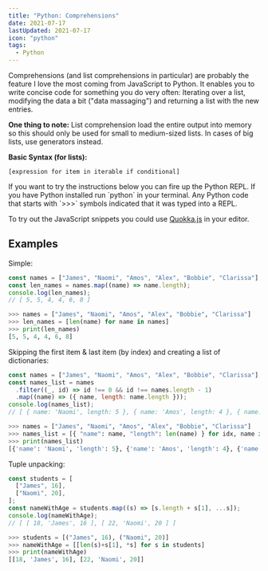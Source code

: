 ```yaml
---
title: "Python: Comprehensions"
date: 2021-07-17
lastUpdated: 2021-07-17
icon: "python"
tags:
  - Python
---
```


Comprehensions (and list comprehensions in particular) are probably the feature I love the most coming from JavaScript to Python. It enables you to write concise code for something you do very often: Iterating over a list, modifying the data a bit ("data massaging") and returning a list with the new entries.

**One thing to note:** List comprehension load the entire output into memory so this should only be used for small to medium-sized lists. In cases of big lists, use generators instead.

**Basic Syntax (for lists):**

```
[expression for item in iterable if conditional]
```

<Alert status="info" title="Note">
  If you want to try the instructions below you can fire up the Python REPL. If
  you have Python installed run `python` in your terminal. Any Python code that
  starts with `>>>` symbols indicated that it was typed into a REPL.

To try out the JavaScript snippets you could use [Quokka.js](https://quokkajs.com/) in your editor.

</Alert>

## Examples

Simple:

```js
const names = ["James", "Naomi", "Amos", "Alex", "Bobbie", "Clarissa"];
const len_names = names.map((name) => name.length);
console.log(len_names);
// [ 5, 5, 4, 4, 6, 8 ]
```

```py
>>> names = ["James", "Naomi", "Amos", "Alex", "Bobbie", "Clarissa"]
>>> len_names = [len(name) for name in names]
>>> print(len_names)
[5, 5, 4, 4, 6, 8]
```

Skipping the first item & last item (by index) and creating a list of dictionaries:

```js
const names = ["James", "Naomi", "Amos", "Alex", "Bobbie", "Clarissa"];
const names_list = names
  .filter((_, id) => id !== 0 && id !== names.length - 1)
  .map((name) => ({ name, length: name.length }));
console.log(names_list);
// [ { name: 'Naomi', length: 5 }, { name: 'Amos', length: 4 }, { name: 'Alex', length: 4 }, { name: 'Bobbie', length: 6 } ]
```

```py
>>> names = ["James", "Naomi", "Amos", "Alex", "Bobbie", "Clarissa"]
>>> names_list = [{ "name": name, "length": len(name) } for idx, name in enumerate(names) if idx != 0 and idx != len(names)-1]
>>> print(names_list)
[{'name': 'Naomi', 'length': 5}, {'name': 'Amos', 'length': 4}, {'name': 'Alex', 'length': 4}, {'name': 'Bobbie', 'length': 6}]
```

Tuple unpacking:

```js
const students = [
  ["James", 16],
  ["Naomi", 20],
];
const nameWithAge = students.map((s) => [s.length + s[1], ...s]);
console.log(nameWithAge);
// [ [ 18, 'James', 16 ], [ 22, 'Naomi', 20 ] ]
```

```py
>>> students = [("James", 16), ("Naomi", 20)]
>>> nameWithAge = [[len(s)+s[1], *s] for s in students]
>>> print(nameWithAge)
[[18, 'James', 16], [22, 'Naomi', 20]]
```
